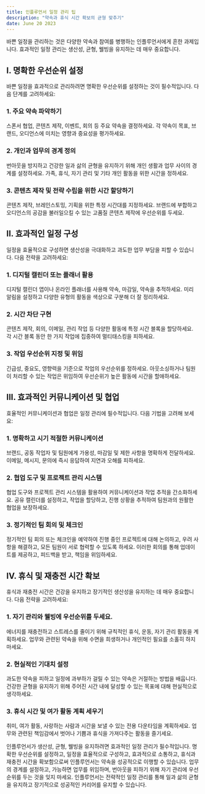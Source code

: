 ```yaml
---
title: 인플루언서 일정 관리 팁
description: "약속과 휴식 시간 확보의 균형 맞추기"
date: June 20 2023
---
```



바쁜 일정을 관리하는 것은 다양한 약속과 참여를 병행하는 인플루언서에게 흔한 과제입니다. 효과적인 일정 관리는 생산성, 균형, 웰빙을 유지하는 데 매우 중요합니다.


## I. 명확한 우선순위 설정
바쁜 일정을 효과적으로 관리하려면 명확한 우선순위를 설정하는 것이 필수적입니다. 다음 단계를 고려하세요:

### 1. 주요 약속 파악하기
스폰서 협업, 콘텐츠 제작, 이벤트, 회의 등 주요 약속을 결정하세요.
각 약속이 목표, 브랜드, 오디언스에 미치는 영향과 중요성을 평가하세요.
### 2. 개인과 업무의 경계 정의
번아웃을 방지하고 건강한 일과 삶의 균형을 유지하기 위해 개인 생활과 업무 사이의 경계를 설정하세요.
가족, 휴식, 자기 관리 및 기타 개인 활동을 위한 시간을 정하세요.
### 3. 콘텐츠 제작 및 전략 수립을 위한 시간 할당하기
콘텐츠 제작, 브레인스토밍, 기획을 위한 특정 시간대를 지정하세요.
브랜드에 부합하고 오디언스의 공감을 불러일으킬 수 있는 고품질 콘텐츠 제작에 우선순위를 두세요.
## II. 효과적인 일정 구성
일정을 효율적으로 구성하면 생산성을 극대화하고 과도한 업무 부담을 피할 수 있습니다. 다음 전략을 고려하세요:

### 1. 디지털 캘린더 또는 플래너 활용
디지털 캘린더 앱이나 온라인 플래너를 사용해 약속, 마감일, 약속을 추적하세요.
미리 알림을 설정하고 다양한 유형의 활동을 색상으로 구분해 더 잘 정리하세요.
### 2. 시간 차단 구현
콘텐츠 제작, 회의, 이메일, 관리 작업 등 다양한 활동에 특정 시간 블록을 할당하세요.
각 시간 블록 동안 한 가지 작업에 집중하여 멀티태스킹을 피하세요.
### 3. 작업 우선순위 지정 및 위임
긴급성, 중요도, 영향력을 기준으로 작업의 우선순위를 정하세요.
아웃소싱하거나 팀원이 처리할 수 있는 작업은 위임하여 우선순위가 높은 활동에 시간을 할애하세요.
## III. 효과적인 커뮤니케이션 및 협업
효율적인 커뮤니케이션과 협업은 일정 관리에 필수적입니다. 다음 기법을 고려해 보세요:

### 1. 명확하고 시기 적절한 커뮤니케이션
브랜드, 공동 작업자 및 팀원에게 가용성, 마감일 및 제한 사항을 명확하게 전달하세요.
이메일, 메시지, 문의에 즉시 응답하여 지연과 오해를 피하세요.
### 2. 협업 도구 및 프로젝트 관리 시스템
협업 도구와 프로젝트 관리 시스템을 활용하여 커뮤니케이션과 작업 추적을 간소화하세요.
공유 캘린더를 설정하고, 작업을 할당하고, 진행 상황을 추적하여 팀원과의 원활한 협업을 보장하세요.
### 3. 정기적인 팀 회의 및 체크인
정기적인 팀 회의 또는 체크인을 예약하여 진행 중인 프로젝트에 대해 논의하고, 우려 사항을 해결하고, 모든 팀원이 서로 협력할 수 있도록 하세요.
이러한 회의를 통해 업데이트를 제공하고, 피드백을 받고, 책임을 위임하세요.
## IV. 휴식 및 재충전 시간 확보
휴식과 재충전 시간은 건강을 유지하고 장기적인 생산성을 유지하는 데 매우 중요합니다. 다음 전략을 고려하세요:

### 1. 자기 관리와 웰빙에 우선순위를 두세요.
에너지를 재충전하고 스트레스를 줄이기 위해 규칙적인 휴식, 운동, 자기 관리 활동을 계획하세요.
업무와 관련된 약속을 위해 수면을 희생하거나 개인적인 필요를 소홀히 하지 마세요.
### 2. 현실적인 기대치 설정
과도한 약속을 피하고 일정에 과부하가 걸릴 수 있는 약속은 거절하는 방법을 배웁니다.
건강한 균형을 유지하기 위해 주어진 시간 내에 달성할 수 있는 목표에 대해 현실적으로 생각하세요.
### 3. 휴식 시간 및 여가 활동 계획 세우기
취미, 여가 활동, 사랑하는 사람과 시간을 보낼 수 있는 전용 다운타임을 계획하세요.
업무와 관련된 책임감에서 벗어나 기쁨과 휴식을 가져다주는 활동을 즐기세요.

인플루언서가 생산성, 균형, 웰빙을 유지하려면 효과적인 일정 관리가 필수적입니다. 명확한 우선순위를 설정하고, 일정을 효율적으로 구성하고, 효과적으로 소통하고, 휴식과 재충전 시간을 확보함으로써 인플루언서는 약속을 성공적으로 이행할 수 있습니다. 업무의 경계를 설정하고, 가능하면 업무를 위임하며, 번아웃을 피하기 위해 자기 관리에 우선순위를 두는 것을 잊지 마세요. 인플루언서는 전략적인 일정 관리를 통해 일과 삶의 균형을 유지하고 장기적으로 성공적인 커리어를 유지할 수 있습니다.